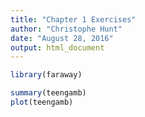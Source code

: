 ```yaml
---
title: "Chapter 1 Exercises"
author: "Christophe Hunt"
date: "August 28, 2016"
output: html_document
---
```


```r

library(faraway)

summary(teengamb)
plot(teengamb)

```